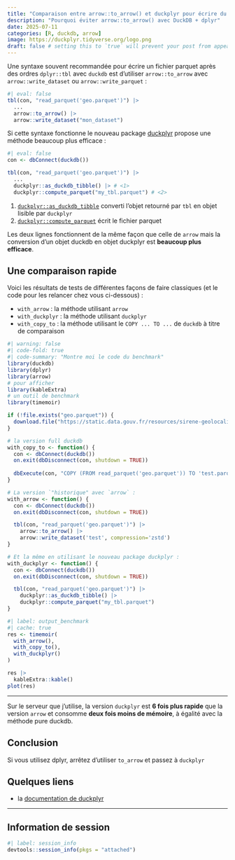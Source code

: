 ```yaml
---
title: "Comparaison entre arrow::to_arrow() et duckplyr pour écrire du parquet"
description: "Pourquoi éviter arrow::to_arrow() avec DuckDB + dplyr"
date: 2025-07-11
categories: [R, duckdb, arrow]
image: https://duckplyr.tidyverse.org/logo.png 
draft: false # setting this to `true` will prevent your post from appearing on your listing page until you're ready!
---
```


Une syntaxe souvent recommandée pour écrire un fichier parquet après des ordres `dplyr::tbl` avec `duckdb` est d'utiliser `arrow::to_arrow` avec `arrow::write_dataset` ou `arrow::write_parquet` :

```r
#| eval: false
tbl(con, "read_parquet('geo.parquet')") |>
  ...
  arrow::to_arrow() |>
  arrow::write_dataset("mon_dataset")
```

Si cette syntaxe fonctionne le nouveau package [duckplyr](https://duckplyr.tidyverse.org/index.html) propose une méthode beaucoup plus efficace :

```r
#| eval: false
con <- dbConnect(duckdb())

tbl(con, "read_parquet('geo.parquet')") |>
  ...
  duckplyr::as_duckdb_tibble() |> # <1>
  duckplyr::compute_parquet("my_tbl.parquet") # <2>
```  

1. [`duckplyr::as_duckdb_tibble`](https://duckplyr.tidyverse.org/reference/duckdb_tibble.html) converti l'objet retourné par `tbl` en objet lisible par `duckplyr`
2. [`duckplyr::compute_parquet`](https://duckplyr.tidyverse.org/reference/compute_parquet.html) écrit le fichier parquet

Les deux lignes fonctionnent de la même façon que celle de `arrow` mais la conversion d'un objet duckdb en objet duckplyr est **beaucoup plus efficace**.

## Une comparaison rapide

Voici les résultats de tests de différentes façons de faire classiques (et le code pour les relancer chez vous ci-dessous) :

- `with_arrow` : la méthode utilisant `arrow`
- `with_duckplyr` : la méthode utilisant `duckplyr`
- `with_copy_to` : la méthode utilisant le `COPY ... TO ...` de `duckdb` à titre de comparaison

```r
#| warning: false
#| code-fold: true
#| code-summary: "Montre moi le code du benchmark"
library(duckdb)
library(dplyr)
library(arrow)
# pour afficher
library(kableExtra)
# un outil de benchmark
library(timemoir)

if (!file.exists("geo.parquet")) {
  download.file("https://static.data.gouv.fr/resources/sirene-geolocalise-parquet/20240107-143656/sirene2024-geo.parquet", "geo.parquet")
}

# la version full duckdb
with_copy_to <- function() {
  con <- dbConnect(duckdb())
  on.exit(dbDisconnect(con, shutdown = TRUE))
  
  dbExecute(con, "COPY (FROM read_parquet('geo.parquet')) TO 'test.parquet' (FORMAT PARQUET, COMPRESSION ZSTD)")
}

# La version `"historique" avec `arrow` :
with_arrow <- function() {
  con <- dbConnect(duckdb())
  on.exit(dbDisconnect(con, shutdown = TRUE))

  tbl(con, "read_parquet('geo.parquet')") |>
    arrow::to_arrow() |>
    arrow::write_dataset('test', compression='zstd')
}

# Et la même en utilisant le nouveau package duckplyr :
with_duckplyr <- function() {
  con <- dbConnect(duckdb())
  on.exit(dbDisconnect(con, shutdown = TRUE))

  tbl(con, "read_parquet('geo.parquet')") |>
    duckplyr::as_duckdb_tibble() |>
    duckplyr::compute_parquet("my_tbl.parquet")
}
```

```r
#| label: output_benchmark
#| cache: true
res <- timemoir(
  with_arrow(), 
  with_copy_to(), 
  with_duckplyr()
)

res |>
  kableExtra::kable()
plot(res)
```

---

Sur le serveur que j'utilise, la version `duckplyr` est **6 fois plus rapide** que la version `arrow` et consomme **deux fois moins de mémoire**, à égalité avec la méthode pure duckdb.

## Conclusion

Si vous utilisez dplyr, arrêtez d'utiliser `to_arrow` et passez à `duckplyr`

## Quelques liens

* la [documentation de duckplyr](https://duckplyr.tidyverse.org/articles/large.html)

---

::: {.callout-note collapse=true}
## Information de session
```r
#| label: session_info
devtools::session_info(pkgs = "attached")
```
:::